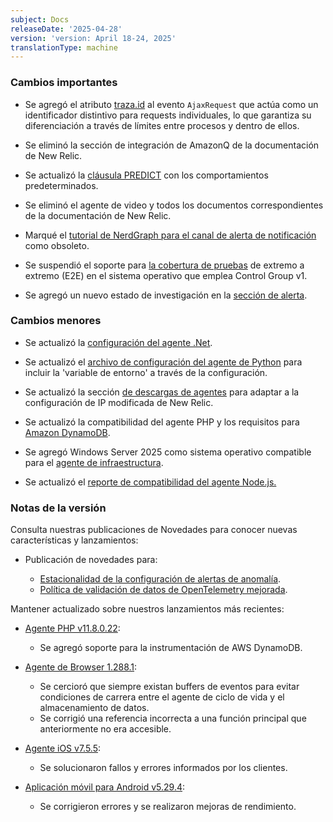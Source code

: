 ```yaml
---
subject: Docs
releaseDate: '2025-04-28'
version: 'version: April 18-24, 2025'
translationType: machine
---
```


### Cambios importantes

* Se agregó el atributo [traza.id](/attribute-dictionary/?event=AjaxRequest&attribute=trace.id) al evento `AjaxRequest` que actúa como un identificador distintivo para requests individuales, lo que garantiza su diferenciación a través de límites entre procesos y dentro de ellos.

* Se eliminó la sección de integración de AmazonQ de la documentación de New Relic.

* Se actualizó la [cláusula PREDICT](/docs/nrql/nrql-syntax-clauses-functions/##sel-prediction) con los comportamientos predeterminados.

* Se eliminó el agente de video y todos los documentos correspondientes de la documentación de New Relic.

* Marqué el [tutorial de NerdGraph para el canal de alerta de notificación](/docs/apis/nerdgraph/examples/nerdgraph-api-alert-notification-channels/) como obsoleto.

* Se suspendió el soporte para [la cobertura de pruebas](/docs/infrastructure/infrastructure-agent/linux-installation/instrument-container/#test-coverage) de extremo a extremo (E2E) en el sistema operativo que emplea Control Group v1.

* Se agregó un nuevo estado de investigación en la [sección de alerta](/docs/alerts/alerts-ai-overview-page/).

### Cambios menores

* Se actualizó la [configuración del agente .Net](/docs/apm/agents/net-agent/configuration/net-agent-configuration/).

* Se actualizó el [archivo de configuración del agente de Python](/docs/apm/agents/python-agent/configuration/python-agent-configuration/) para incluir la &apos;variable de entorno&apos; a través de la configuración.

* Se actualizó la sección [de descargas de agentes](/docs/new-relic-solutions/get-started/networks/#agent-download) para adaptar a la configuración de IP modificada de New Relic.

* Se actualizó la compatibilidad del agente PHP y los requisitos para [Amazon DynamoDB](/docs/apm/agents/php-agent/getting-started/php-agent-compatibility-requirements/#databases).

* Se agregó Windows Server 2025 como sistema operativo compatible para el [agente de infraestructura](/docs/infrastructure/infrastructure-agent/requirements-infrastructure-agent/).

* Se actualizó el [reporte de compatibilidad del agente Node.js.](/docs/apm/agents/nodejs-agent/getting-started/compatibility-requirements-nodejs-agent)

### Notas de la versión

Consulta nuestras publicaciones de Novedades para conocer nuevas características y lanzamientos:

* Publicación de novedades para:

  * [Estacionalidad de la configuración de alertas de anomalía](/whats-new/2025/04/whats-new-2025-04-16.md).
  * [Política de validación de datos de OpenTelemetry mejorada](/whats-new/2025/04/whats-new-04-23-otlp.md).

Mantener actualizado sobre nuestros lanzamientos más recientes:

* [Agente PHP v11.8.0.22](/docs/release-notes/agent-release-notes/php-release-notes/php-agent-11-8-0-22):

  * Se agregó soporte para la instrumentación de AWS DynamoDB.

* [Agente de Browser 1.288.1](/docs/release-notes/new-relic-browser-release-notes/browser-agent-release-notes/browser-agent-v1.288.1):

  * Se cercioró que siempre existan buffers de eventos para evitar condiciones de carrera entre el agente de ciclo de vida y el almacenamiento de datos.
  * Se corrigió una referencia incorrecta a una función principal que anteriormente no era accesible.

* [Agente iOS v7.5.5](/docs/release-notes/mobile-release-notes/ios-release-notes/ios-agent-755):

  * Se solucionaron fallos y errores informados por los clientes.

* [Aplicación móvil para Android v5.29.4](/docs/release-notes/mobile-apps-release-notes/new-relic-android-release-notes/new-relic-android-5294):

  * Se corrigieron errores y se realizaron mejoras de rendimiento.